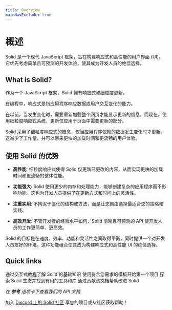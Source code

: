 ```yaml
---
title: Overview
mainNavExclude: true
---
```


# 概述

Solid 是一个现代 JavaScript 框架，旨在构建响应式和高性能的用户界面 (UI)。它优先考虑简单且可预测的开发体验，使其成为开发人员的绝佳选择。

## What is Solid?

作为一个 JavaScript 框架，Solid 拥有响应式和细粒度更新。

在编程中，响应式是指应用程序响应数据或用户交互变化的能力。

在以前，当发生变化时，需要重新加载整个网页才能显示更新的信息。而现在，使用细粒度响应式系统，更新仅应用于页面中需要更新的部分。

Solid 采用了细粒度响应式的概念，仅当应用程序依赖的数据发生变化时才更新。这减少了工作量，并可以带来更快的加载时间和更流畅的用户体验。

## 使用 Solid 的优势

- **高性能**: 细粒度响应式使得 Solid 仅更新已更改的内容，从而实现更快的加载时间和更流畅的整体性能。

- **功能强大**: Solid 使用更少的内存和处理能力，能够创建复杂的应用程序而不影响功能。这也为开发人员提供了在更新方式和时间上的灵活性。

- **注重实用**: 不拘泥于僵化的结构或方法，而是让您自由选择最适合您的策略和实践。

- **高效开发**: 不管开发者的经验水平如何，Solid 清晰且可预测的 API 使开发人员的工作更简单、更高效。

Solid 的目标是在速度、效率、功能和灵活性之间取得平衡，同时提供一个对开发人员友好的环境。这种功能组合使其成为构建响应式和高性能 UI 的绝佳选择。

## Quick links

<div class="flex flex-col md:grid md:grid-cols-2 md:grid-rows-2  gap-3">
	<QuickLinks
		title="教程"
		href="https://www.solidjs.com/tutorial/introduction_basics"
		icon="learn"
	>
		通过交互式教程了解 Solid 的基础知识
	</QuickLinks>
	<QuickLinks
		title="模板"
		href="https://github.com/solidjs/templates"
		icon="template"
	>
		使用符合您需求的模板开始第一个项目
	</QuickLinks>
	<QuickLinks
		title="生态"
		href="https://www.solidjs.com/ecosystem"
		icon="community"
	>
		探索 Solid 生态并找到有用的工具和库
	</QuickLinks>
	<QuickLinks
		title="贡献"
		href="https://github.com/solidjs/solid-docs-next"
		icon="learn"
	>
		通过贡献该文档帮助改进 Solid
	</QuickLinks>
</div>

_在 **参考** 选项卡下查看我们的 API 文档_

加入 [Discord 上的 Solid 社区](https://discord.com/invite/solidjs) 享您的项目或从社区获取帮助！

<EditPageLink />
<PageIssueLink />
